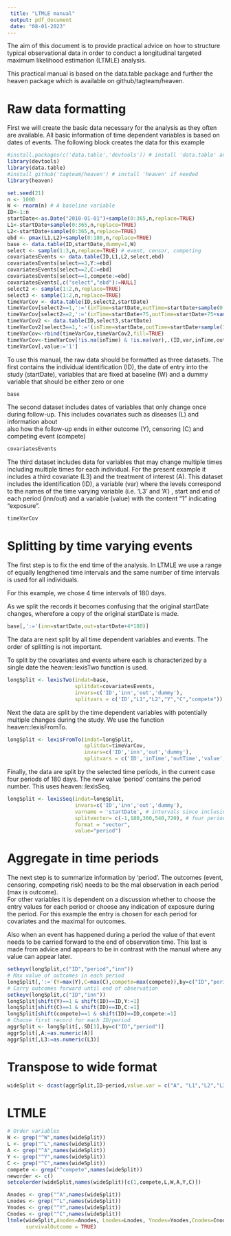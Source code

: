 ```yaml
---
 title: "LTMLE manual"
 output: pdf_document
 date: "08-01-2023"
---
```


The aim of this document is to provide practical advice on how to structure typical observational data in order to conduct a longitudinal targeted maximum likelihood estimation (LTMLE) analysis.
 
This practical manual is based on the data.table package and further the heaven package which is available on github/tagteam/heaven.

# Raw data formatting
First we will create the basic data necessary for the analysis as they often are available.
All basic information of time dependent variables is based on dates of events. The following block creates the data for this example

```r

#install.packages(c('data.table','devtools')) # install 'data.table' and 'devtools' if needed
library(devtools)
library(data.table)
#install_github('tagteam/heaven') # install 'heaven' if needed
library(heaven)

set.seed(21)
n <- 1000
W <- rnorm(n) # A baseline variable
ID<-1:n
startDate<-as.Date("2010-01-01")+sample(0:365,n,replace=TRUE)
L1<-startDate+sample(0:365,n,replace=TRUE)
L2<-startDate+sample(0:365,n,replace=TRUE)
ebd <- pmax(L1,L2)+sample(0:180,n,replace=TRUE)
base <- data.table(ID,startDate,dummy=1,W)
select <- sample(1:3,n,replace=TRUE) # event, censor, competing
covariatesEvents <- data.table(ID,L1,L2,select,ebd)
covariatesEvents[select==3,Y:=ebd]
covariatesEvents[select==2,C:=ebd]
covariatesEvents[select==1,compete:=ebd]
covariatesEvents[,c("select","ebd"):=NULL]
select2 <- sample(1:2,n,replace=TRUE)
select3 <- sample(1:2,n,replace=TRUE)
timeVarCov <- data.table(ID,select2,startDate)
timeVarCov[select2==1,':='(inTime=startDate,outTime=startDate+sample(0:720,1),var='L3')]
timeVarCov[select2==2,':='(inTime=startDate+75,outTime=startDate+75+sample(0:720,1))]
timeVarCov2 <- data.table(ID,select3,startDate)
timeVarCov2[select3==1,':='(inTime=startDate,outTime=startDate+sample(180:720,1),var='A')]
timeVarCov<-rbind(timeVarCov,timeVarCov2,fill=TRUE)
timeVarCov<-timeVarCov[!is.na(inTime) & !is.na(var),.(ID,var,inTime,outTime)]
timeVarCov[,value:='1']
```

To use this manual, the raw data should be formatted as three datasets. The
first contains the individual identification (ID), the date of entry
into the study (startDate), variables that are fixed at baseline (W) 
and a dummy variable that should be either zero or one

```r
base
```

The second dataset includes dates of variables that only change once
during follow-up.  This includes covariates such as diseases (L) and information about  
also how the follow-up ends in either outcome (Y), censoring (C) and competing
event (compete)

```r
covariatesEvents
```

The third dataset includes data for variables that may change multiple times
including multiple times for each individual.  For the present example it includes a
third covariate (L3) and the treatment of interest (A). This dataset includes
the identification (ID), a variable (var) where the levels correspond to the names of the time varying variable (i.e. 'L3' and 'A')
, start and end of each period (inn/out) and a variable (value) with the
content "1" indicating "exposure".

```r
timeVarCov
```

# Splitting by time varying events

The first step is to fix the end time of the analysis. In LTMLE we use a range of 
equally lengthened time intervals and the same number of time intervals is used for all
individuals.

For this example, we chose 4 time intervals of 180 days.

As we split the records it becomes confusing that the original startDate changes, wherefore
a copy of the original startDate is made.

```r
base[,':='(inn=startDate,out=startDate+4*180)]
```


The data are next split by all time dependent variables and events. The order of
splitting is not important.

To split by the covariates and events where each is characterized by a single date 
the heaven::lexisTwo function is used.

```r
longSplit <- lexisTwo(indat=base,
                      splitdat=covariatesEvents,
                      invars=c('ID','inn','out','dummy'),
                      splitvars = c('ID',"L1","L2","Y","C","compete"))
```

Next the data are split by the time dependent variables with potentially multiple
changes during the study. We use the function heaven::lexisFromTo.

```r
longSplit <- lexisFromTo(indat=longSplit,
                         splitdat=timeVarCov,
                         invars=c('ID','inn','out','dummy'),
                         splitvars = c('ID','inTime','outTime','value','var'))
```

Finally, the data are split by the selected time periods, in the current case
four periods of 180 days. The new value 'period' contains the period number. This uses
heaven::lexisSeq.

```r
longSplit <- lexisSeq(indat=longSplit,
                      invars=c('ID','inn','out','dummy'),
                      varname = 'startDate', # intervals since inclusion in study
                      splitvector= c(-1,180,360,540,720), # four periods of 180 days
                      format = "vector",
                      value="period")
```

# Aggregate in time periods

The next step is to summarize information by 'period'. The outcomes (event,
censoring, competing risk) needs to be the mal observation in each period (max is outcome).  
For other variables it is dependent on a discussion whether to choose the entry values
for each period or choose any indication of exposure during the period. For this
example the entry is chosen for each period for covariates and the maximal
for outcomes.

Also when an event has happened during a period the value of that event needs to
be carried forward to the end of observation time.  This last is made from advice 
and appears to be in contrast with the manual where any value can appear later.

```r
setkeyv(longSplit,c("ID","period","inn"))
# Max value of outcomes in each period
longSplit[,':='(Y=max(Y),C=max(C),compete=max(compete)),by=c("ID","period")] 
# Carry outcomes forward until end of observation
setkeyv(longSplit,c("ID","inn"))
longSplit[shift(Y)==1 & shift(ID)==ID,Y:=1]
longSplit[shift(C)==1 & shift(ID)==ID,C:=1]
longSplit[shift(compete)==1 & shift(ID)==ID,compete:=1]
# Choose first record for each ID/period
aggrSplit <- longSplit[,.SD[1],by=c("ID","period")]
aggrSplit[,A:=as.numeric(A)]
aggrSplit[,L3:=as.numeric(L3)]
```
# Transpose to wide format
```r
wideSplit <- dcast(aggrSplit,ID~period,value.var = c("A", "L1","L2","L3","Y", "C", "compete","W") )
```

# LTMLE
```r
# Order variables
W <- grep("^W",names(wideSplit))
L <- grep("^L",names(wideSplit))
A <- grep("^A",names(wideSplit))
Y <- grep("^Y",names(wideSplit))
C <- grep("^C",names(wideSplit))
compete <- grep("^compete",names(wideSplit))
neworder <- c()
setcolorder(wideSplit,names(wideSplit)[c(1,compete,L,W,A,Y,C)])

Anodes <- grep("^A",names(wideSplit))
Lnodes <- grep("^L",names(wideSplit))
Ynodes <- grep("^Y",names(wideSplit))
Cnodes <- grep("^C",names(wideSplit))
ltmle(wideSplit,Anodes=Anodes, Lnodes=Lnodes, Ynodes=Ynodes,Cnodes=Cnodes,abar=c(1,1,1,1),
      survivalOutcome = TRUE)
```
